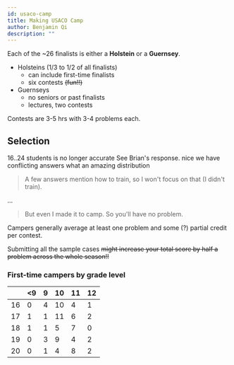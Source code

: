 ```yaml
---
id: usaco-camp
title: Making USACO Camp
author: Benjamin Qi
description: ""
---
```


<Resources>
	<Resource source="Quora" title="What is it like to attend USACO Camp?" url="https://www.quora.com/What-is-it-like-to-attend-the-USACO-training-camp" starred> </Resource>
</Resources>

Each of the \~26 finalists is either a **Holstein** or a **Guernsey**. 

 - Holsteins (1/3 to 1/2 of all finalists)
   - can include first-time finalists
   - six contests ~~(fun!!)~~
 - Guernseys
   - no seniors or past finalists
   - lectures, two contests

Contests are 3-5 hrs with 3-4 problems each. <!-- ~~and are frequently extended for lunch breaks.~~ -->

## Selection

<Resources>
  <Resource source="USACO" title="The Road to the IOI Team" url="http://www.usaco.org/index.php?page=contests" starred>16..24 students is no longer accurate</Resource>
  <Resource source="Quora"  title="How do I get into USACO Camp?" url="https://www.quora.com/How-do-I-get-into-the-USACO-training-camp" starred>See Brian's response.</Resource>
  <Resource source="Quora"  title="Is USACO Training Progress used in the selection of USACO Finalists?" url="https://www.quora.com/Is-progress-in-the-USACO-Training-Gateway-used-in-the-selection-of-USACO-finalists">nice we have conflicting answers</Resource>
  <Resource source="Jelani Nelson" title="2011-20 USACO Camp Unique Participants by State" url="https://tinyurl.com/usacomap">what an amazing distribution</Resource>
</Resources>

<Optional title="excerpt from 'How do I get into USACO Camp?'">

> A few answers mention how to train, so I won't focus on that (I didn't train).

...

> But even I made it to camp. So you'll have no problem.
	
</Optional>

Campers generally average at least one problem and some (?) partial credit per contest.

<Info title="Pro Tip">

Submitting all the sample cases ~~might increase your total score by half a problem across the whole season!!~~

</Info>

### First-time campers by grade level

<center>

|    | <9 | 9 | 10 | 11 | 12 |
|----|----|---|----|----|----|
| 16 | 0  | 4 | 10 | 4  | 1  |
| 17 | 1  | 1 | 11 | 6  | 2  |
| 18 | 1  | 1 | 5  | 7  | 0  |
| 19 | 0  | 3 | 9  | 4  | 2  |
| 20 | 0  | 1 | 4  | 8  | 2  |

</center>
